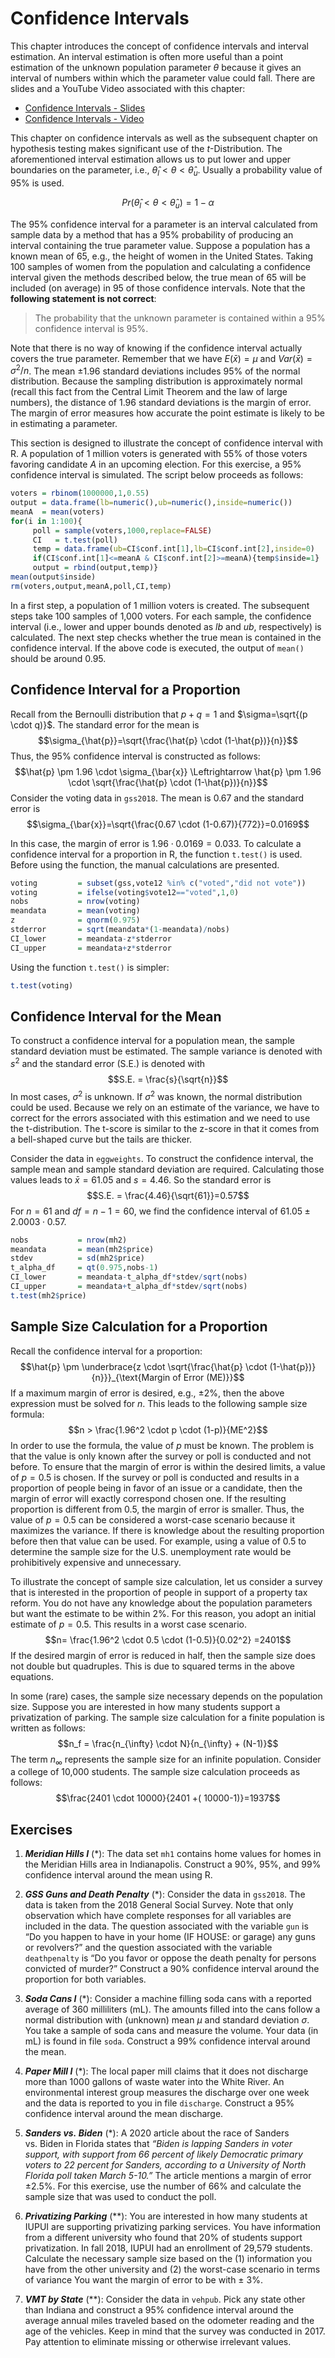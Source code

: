 # Confidence Intervals
This chapter introduces the concept of confidence intervals and interval estimation. An interval estimation is often more useful than a point estimation of the unknown population parameter $\theta$ because it gives an interval of numbers within which the parameter value could fall. There are slides and a YouTube Video associated with this chapter:

- [Confidence Intervals - Slides](https://github.com/jrfdumortier/slidesstatistics/raw/main/ConfidenceIntervals.pdf)
- [Confidence Intervals - Video](https://youtu.be/w_jk6YoASqA)

This chapter on confidence intervals as well as the subsequent chapter on hypothesis testing makes significant use of the *t*-Distribution. The aforementioned interval estimation allows us to put lower and upper boundaries on the parameter, i.e., $\hat{\theta}_l < \theta < \hat{\theta}_u$. Usually a probability value of 95\% is used.

$$ Pr(\hat{\theta}_l < \theta < \hat{\theta}_u) = 1 - \alpha$$

The 95\% confidence interval for a parameter is an interval calculated from sample data by a method that has a 95\% probability of producing an interval containing the true parameter value. Suppose a population has a known mean of 65, e.g., the height of women in the United States. Taking 100 samples of women from the population and calculating a confidence interval given the methods described below, the true mean of 65 will be included (on average) in 95 of those confidence intervals. Note that the **following statement is not correct**: 

> The probability that the unknown parameter is contained within a 95\% confidence interval is 95\%.


Note that there is no way of knowing if the confidence interval actually covers the true parameter. Remember that we have $E(\bar{x})=\mu$ and $Var(\bar{x})=\sigma^2/n$. The mean $\pm 1.96$ standard deviations includes 95\% of the normal distribution. Because the sampling distribution is approximately normal (recall this fact from the Central Limit Theorem and the law of large numbers), the distance of 1.96 standard deviations is the margin of error. The margin of error measures how accurate the point estimate is likely to be in  estimating a parameter. 

This section is designed to illustrate the concept of confidence interval with R. A population of 1 million voters is generated with 55\% of those voters favoring candidate *A* in an upcoming election. For this exercise, a 95\% confidence interval is simulated. The script below proceeds as follows:

```r
voters = rbinom(1000000,1,0.55)
output = data.frame(lb=numeric(),ub=numeric(),inside=numeric())
meanA  = mean(voters)
for(i in 1:100){
     poll = sample(voters,1000,replace=FALSE)
     CI   = t.test(poll)
     temp = data.frame(ub=CI$conf.int[1],lb=CI$conf.int[2],inside=0)
     if(CI$conf.int[1]<=meanA & CI$conf.int[2]>=meanA){temp$inside=1}
     output = rbind(output,temp)}
mean(output$inside)
rm(voters,output,meanA,poll,CI,temp)
```
In a first step, a population of 1 million voters is created. The subsequent steps take 100 samples of 1,000 voters. For each sample, the confidence interval (i.e., lower and upper bounds denoted as *lb* and *ub*, respectively) is calculated. The next step checks whether the true mean is contained in the confidence interval. If the above code is executed, the output of `mean()` should be around 0.95. 

## Confidence Interval for a Proportion
Recall from the Bernoulli distribution that $p+q=1$ and $\sigma=\sqrt{(p \cdot q)}$. The standard error for the mean is 
$$\sigma_{\hat{p}}=\sqrt{\frac{\hat{p} \cdot (1-\hat{p})}{n}}$$
Thus, the 95\% confidence interval is constructed as follows:
$$\hat{p} \pm 1.96 \cdot \sigma_{\bar{x}}  \Leftrightarrow \hat{p} \pm 1.96 \cdot \sqrt{\frac{\hat{p} \cdot (1-\hat{p})}{n}}$$
Consider the voting data in `gss2018`. The mean is 0.67 and the standard error is
$$\sigma_{\bar{x}}=\sqrt{\frac{0.67 \cdot (1-0.67)}{772}}=0.0169$$

In this case, the margin of error is $1.96 \cdot 0.0169=0.033$. To calculate a confidence interval for a proportion in R, the function `t.test()` is used. Before using the function, the manual calculations are presented. 

```r
voting         = subset(gss,vote12 %in% c("voted","did not vote"))
voting         = ifelse(voting$vote12=="voted",1,0)
nobs           = nrow(voting)
meandata       = mean(voting)
z              = qnorm(0.975)
stderror       = sqrt(meandata*(1-meandata)/nobs)
CI_lower       = meandata-z*stderror
CI_upper       = meandata+z*stderror
```

Using the function `t.test()` is simpler:

```r
t.test(voting)
```

## Confidence Interval for the Mean
To construct a confidence interval for a population mean, the sample standard deviation must be estimated. The sample variance is denoted with $s^2$ and the standard error (S.E.) is denoted with
$$S.E. = \frac{s}{\sqrt{n}}$$
In most cases, $\sigma^2$ is unknown. If $\sigma^2$ was known, the normal distribution could be used. Because we rely on an estimate of the variance, we have to correct for the errors associated with this estimation and we need to use the t-distribution. The t-score is similar to the z-score in that it comes from a bell-shaped curve but the tails are thicker. 

Consider the data in `eggweights`. To construct the confidence interval, the sample mean and sample standard deviation are required. Calculating those values leads to $\bar{x}=61.05$ and $s=4.46$. So the standard error is
$$S.E. = \frac{4.46}{\sqrt{61}}=0.57$$
For $n=61$ and $df=n-1=60$, we find the confidence interval of $61.05 \pm 2.0003 \cdot 0.57$.

```r
nobs           = nrow(mh2)
meandata       = mean(mh2$price)
stdev          = sd(mh2$price)
t_alpha_df     = qt(0.975,nobs-1)
CI_lower       = meandata-t_alpha_df*stdev/sqrt(nobs)
CI_upper       = meandata+t_alpha_df*stdev/sqrt(nobs)
t.test(mh2$price)
```

## Sample Size Calculation for a Proportion
Recall the confidence interval for a proportion:
$$\hat{p} \pm \underbrace{z \cdot \sqrt{\frac{\hat{p} \cdot (1-\hat{p})}{n}}}_{\text{Margin of Error (ME)}}$$
If a maximum margin of error is desired, e.g., $\pm 2\%$, then the above expression must be solved for $n$. This leads to the following sample size formula:
$$n > \frac{1.96^2 \cdot p \cdot (1-p)}{ME^2}$$
In order to use the formula, the value of $p$ must be known. The problem is that the value is only known after the survey or poll is conducted and not before. To ensure that the margin of error is within the desired limits, a value of $p=0.5$ is chosen. If the survey or poll is conducted and results in a proportion of people being in favor of an issue or a candidate, then the margin of error will exactly correspond chosen one. If the resulting proportion is different from 0.5, the margin of error is smaller. Thus, the value of $p=0.5$ can be considered a worst-case scenario because it maximizes the variance. If there is knowledge about the resulting proportion before then that value can be used. For example, using a value of 0.5 to determine the sample size for the U.S. unemployment rate would be prohibitively expensive and unnecessary. 

To illustrate the concept of sample size calculation, let us consider a survey that is interested in the proportion of people in support of a property tax reform. You do not have any knowledge about the population parameters but want the estimate to be within 2\%. For this reason, you adopt an initial estimate of $p=0.5$. This results in a worst case scenario. 
$$n= \frac{1.96^2 \cdot 0.5 \cdot (1-0.5)}{0.02^2} =2401$$
If the desired margin of error is reduced in half, then the sample size does not double but quadruples. This is due to squared terms in the above equations. 

In some (rare) cases, the sample size necessary depends on the population size. Suppose you are interested in how many students support a privatization of parking. The sample size calculation for a finite population is written as follows:
$$n_f = \frac{n_{\infty} \cdot N}{n_{\infty} + (N-1)}$$
The term $n_\infty$ represents the sample size for an infinite population. Consider a college of 10,000 students. The sample size calculation proceeds as follows: 
$$\frac{2401 \cdot 10000}{2401 +( 10000-1)}=1937$$

## Exercises
1. ***Meridian Hills I*** (\*): The data set `mh1` contains home values for homes in the Meridian Hills area in Indianapolis. Construct a 90\%, 95\%, and 99\% confidence interval around the mean using R.

2. ***GSS Guns and Death Penalty*** (\*): Consider the data in `gss2018`. The data is taken from the 2018 General Social Survey. Note that only  observation which have complete responses for all variables are included in the data. The question associated with the variable `gun` is "Do you happen to have in your home (IF HOUSE: or garage) any guns or revolvers?" and the question associated with the variable `deathpenalty` is "Do you favor or oppose the death penalty for persons convicted of murder?" Construct a 90\% confidence interval around the proportion for both variables.

3. ***Soda Cans I*** (\*): Consider a machine filling soda cans with a reported average of 360 milliliters (mL). The amounts filled into the cans follow a normal distribution with (unknown) mean $\mu$ and standard deviation $\sigma$. You take a sample of soda cans and measure the volume. Your data (in mL) is found in file `soda`. Construct a 99\% confidence interval around the mean.

4. ***Paper Mill I*** (\*): The local paper mill claims that it does not discharge more than 1000 gallons of waste water into the White River. An environmental interest group measures the discharge over one week and the data is reported to you in file `discharge`. Construct a 95\% confidence interval around the mean discharge.

5. ***Sanders vs. Biden*** (\*): A 2020 article about the race of Sanders vs. Biden in Florida states that *"Biden is lapping Sanders in voter support, with support from 66 percent of likely Democratic primary voters to 22 percent for Sanders, according to a University of North Florida poll taken March 5-10."*
The article mentions a margin of error $\pm 2.5\%$. For this exercise, use the number of 66\% and calculate the sample size that was used to conduct the poll.
        
6. ***Privatizing Parking*** (\*\*): You are interested in how many students at IUPUI are supporting privatizing parking services. You have information from a different university who found that 20\% of students support privatization. In fall 2018, IUPUI had an enrollment of 29,579 students. Calculate the necessary sample size based on the (1) information you have from the other university and (2) the worst-case scenario in terms of variance You want the margin of error to be with $\pm$ 3\%.

7. ***VMT by State*** (\*\*): Consider the data in `vehpub`. Pick any state other than Indiana and construct a 95\% confidence interval around the average annual miles traveled based on the odometer reading and the age of the vehicles. Keep in mind that the survey was conducted in 2017. Pay attention to eliminate missing or otherwise irrelevant values.